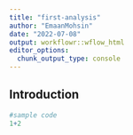 ```yaml
---
title: "first-analysis"
author: "EmaanMohsin"
date: "2022-07-08"
output: workflowr::wflow_html
editor_options:
  chunk_output_type: console
---
```


## Introduction

```r
#sample code
1+2

```

